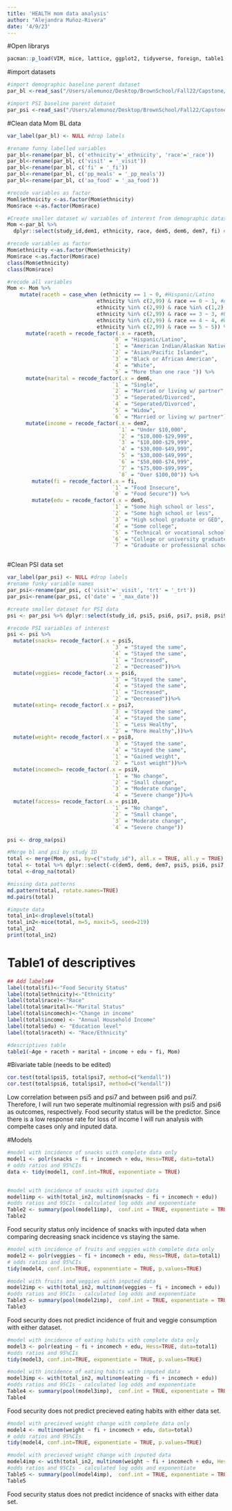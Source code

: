 ```yaml
---
title: 'HEALTH mom data analysis'
author: "Alejandra Muñoz-Rivera"
date: '4/9/23'
---
```

#Open librarys 
```r
pacman::p_load(VIM, mice, lattice, ggplot2, tidyverse, foreign, table1, haven, labelled, boot, tableone, readr, nnet, MASS, funModeling, brant, broom, finalfit, dplyr, knitr, kableExtra, gridExtra, boot, multcomp, lmtest, odds.n.ends, blorr, car, jtools, broom, openxlsx, brant)
```
 
#import datasets 
```r
#import demographic baseline parent dataset 
par_bl <-read_sas("/Users/alemunoz/Desktop/BrownSchool/Fall22/Capstone/Data/par_bl_12sep2022.sas7bdat")

#import PSI baseline parent dataset 
par_psi <-read_sas("/Users/alemunoz/Desktop/BrownSchool/Fall22/Capstone/Data/par_psi_12sep2022.sas7bdat")


```

#Clean data Mom BL data 

```r

var_label(par_bl) <- NULL #drop labels 

#rename funny labelled variables
par_bl<-rename(par_bl, c('ethnicity'='_ethnicity', 'race'='_race'))
par_bl<-rename(par_bl, c('visit' = '_visit'))
par_bl<-rename(par_bl, c('fi' = '_fi'))
par_bl<-rename(par_bl, c('pp_meals' = '_pp_meals'))
par_bl<-rename(par_bl, c('aa_food' = '_aa_food'))

#recode variables as factor 
Moml$ethnicity <-as.factor(Mom$ethnicity)
Mom$race <-as.factor(Mom$race)


```


```r
#Create smaller dataset w/ variables of interest from demographic dataset 
Mom <-par_bl %>% 
  dplyr::select(study_id,dem1, ethnicity, race, dem5, dem6, dem7, fi) #

#recode variables as factor 
Mom$ethnicity <-as.factor(Mom$ethnicity)
Mom$race <-as.factor(Mom$race)
class(Mom$ethnicity)
class(Mom$race)

#recode all variables 
Mom <- Mom %>%
    mutate(raceth = case_when (ethnicity == 1 ~ 0, #Hispanic/Latino
                             ethnicity %in% c(2,99) & race == 0 ~ 1, #American Indian/Alaskan Native
                             ethnicity %in% c(2,99) & race %in% c(1,2) ~ 2, #Asian/Pacific Islander
                             ethnicity %in% c(2,99) & race == 3 ~ 3, #Black or African American
                             ethnicity %in% c(2,99) & race == 4 ~ 4, #White
                             ethnicity %in% c(2,99) & race == 5 ~ 5)) %>% #More than one race 
      mutate(raceth = recode_factor(.x = raceth, 
                                  `0` = "Hispanic/Latino",
                                  `1` = "American Indian/Alaskan Native", 
                                  `2` = "Asian/Pacific Islander",
                                  `3` = "Black or African American",
                                  `4` = "White",
                                  `5` = "More than one race ")) %>%
      mutate(marital = recode_factor(.x = dem6, 
                                  `1` = "Single",
                                  `2` = "Married or living w/ partner", 
                                  `3` = "Seperated/Divorced",
                                  `4` = "Seperated/Divorced",
                                  `5` = "Widow",
                                  `6` = "Married or living w/ partner"))%>%
      mutate(income = recode_factor(.x = dem7, 
                                    `1` = "Under $10,000",
                                    `2` = "$10,000-$29,999",
                                    `3` = "$10,000-$29,999",
                                    `4` = "$30,000-$49,999",
                                    `5` = "$30,000-$49,999", 
                                    `6` = "$50,000-$74,999", 
                                    `7` = "$75,000-$99,999",
                                    `8` = "Over $100,00")) %>%
        mutate(fi = recode_factor(.x = fi, 
                                  `1` = "Food Insecure", 
                                  `0` = "Food Secure")) %>%
        mutate(edu = recode_factor(.x = dem5, 
                                  `1` = "Some high school or less", 
                                  `2` = "Some high school or less",
                                  `3` = "High school graduate or GED",
                                  `4` = "Some college",
                                  `5` = "Technical or vocational school",
                                  `6` = "College or university graduate", 
                                  `7` = "Graduate or professional school")) 



```

#Clean PSI data set 
```r
var_label(par_psi) <- NULL #drop labels 
#rename funky variable names 
par_psi<-rename(par_psi, c('visit'='_visit', 'trt' = '_trt')) 
par_psi<-rename(par_psi, c('date' = '_max_date'))

#create smaller dataset for PSI data
psi <- par_psi %>% dplyr::select(study_id, psi5, psi6, psi7, psi8, psi9, psi10, )

#recode PSI variables of interest
psi <- psi %>%
  mutate(snacks= recode_factor(.x = psi5, 
                                  `3` = "Stayed the same",
                                  `4` = "Stayed the same",   
                                  `1` = "Increased",
                                  `2` = "Decreased"))%>%
  mutate(veggies= recode_factor(.x = psi6, 
                                  `3` = "Stayed the same",
                                  `4` = "Stayed the same",
                                  `1` = "Increased",
                                  `2` = "Decreased"))%>%
  mutate(eating= recode_factor(.x = psi7, 
                                  `3` = "Stayed the same",
                                  `4` = "Stayed the same",
                                  `1` = "Less Healthy",
                                  `2` = "More Healthy",))%>%
  mutate(weight= recode_factor(.x = psi8, 
                                  `3` = "Stayed the same",
                                  `4` = "Stayed the same",
                                  `1` = "Gained weight",
                                  `2` = "Lost weight"))%>%
  mutate(incomech= recode_factor(.x = psi9, 
                                  `1` = "No change",
                                  `2` = "Small change",
                                  `3` = "Moderate change",
                                  `4` = "Severe change"))%>%
  mutate(faccess= recode_factor(.x = psi10, 
                                  `1` = "No change",
                                  `2` = "Small change",
                                  `3` = "Moderate change",
                                  `4` = "Severe change"))

psi <- drop_na(psi)

```

```r
#Merge bl and psi by study ID 
total <- merge(Mom, psi, by=c("study_id"), all.x = TRUE, all.y = TRUE)
total <- total %>% dplyr::select(-c(dem5, dem6, dem7, psi5, psi6, psi7, psi8, psi9, psi10, faccess, Age, ethnicity, race, raceth))
total <-drop_na(total)

#missing data patterns 
md.pattern(total, rotate.names=TRUE)
md.pairs(total)

#impute data 
total_in1<-droplevels(total)
total_in2<-mice(total, m=5, maxit=5, seed=219) 
total_in2
print(total_in2)
```


# Table1 of descriptives 
```r
## Add labels## 
label(total$fi)<-"Food Security Status"
label(total$ethnicity)<-"Ethnicity"
label(total$race)<-"Race"
label(total$marital)<-"Marital Status"
label(total$incomech)<-"Change in income"
label(total$income) <- "Annual Household Income"
label(total$edu) <- "Education level"
label(total$raceth) <- "Race/Ethnicity"

#descriptives table 
table1(~Age + raceth + marital + income + edu + fi, Mom) 


```


#Bivariate table (needs to be edited)
```r
cor.test(total$psi5, total$psi7, method=c("kendall"))
cor.test(total$psi6, total$psi7, method=c("kendall"))
```
Low correlation between psi5 and psi7 and between psi6 and psi7. Therefore, I will run two seperate multinomial regression with psi5 and psi6 as outcomes, respectively. Food security status will be the predictor. Since there is a low response rate for loss of income I will run analysis with compelte cases only and inputed data. 

#Models 
```r
#model with incidence of snacks with complete data only
model1 <- polr(snacks ~ fi + incomech + edu, Hess=TRUE, data=total)
# odds ratios and 95%CIs
data <- tidy(model1, conf.int=TRUE, exponentiate = TRUE)


#model with incidence of snacks with inputed data
model1imp <- with(total_in2, multinom(snacks ~ fi + incomech + edu))
#odds ratios and 95CIs - calculated log odds and exponentiate 
Table2 <- summary(pool(model1imp),  conf.int = TRUE, exponentiate = TRUE)
Table2

```
Food security status only incidence of snacks with inputed data when comparing decreasing snack incidence vs staying the same. 


```r
#model with incidence of fruits and veggies with complete data only
model2 <- polr(veggies ~ fi + incomech + edu, Hess=TRUE, data=total1)
# odds ratios and 95%CIs
tidy(model4, conf.int=TRUE, exponentiate = TRUE, p.values=TRUE)

#model with fruits and veggies with inputed data
model2imp <- with(total_in2, multinom(veggies ~ fi + incomech + edu))
#odds ratios and 95CIs - calculated log odds and exponentiate 
Table3 <- summary(pool(model2imp),  conf.int = TRUE, exponentiate = TRUE)
Table3
```
Food security does not predict incidence of fruit and veggie consumption with either dataset. 

```r
#model with incidence of eating habits with complete data only
model3 <- polr(eating ~ fi + incomech + edu, Hess=TRUE, data=total1)
#odds ratios and 95%CIs
tidy(model3, conf.int=TRUE, exponentiate = TRUE, p.values=TRUE)

#model with incidence of eating habits with inputed data
model3imp <- with(total_in2, multinom(eating ~ fi + incomech + edu))
#odds ratios and 95CIs - calculated log odds and exponentiate 
Table4 <- summary(pool(model3imp),  conf.int = TRUE, exponentiate = TRUE)
Table4

```
Food security does not predict precieved eating habits with either data set. 


```r
#model with precieved weight change with complete data only
model4 <- multinom(weight ~ fi + incomech + edu, data=total)
# odds ratios and 95%CIs
tidy(model4, conf.int=TRUE, exponentiate = TRUE, p.values=TRUE)

#model with precieved weight change with inputed data
model4imp <- with(total_in2, multinom(weight ~ fi + incomech + edu, Hess=TRUE))
#odds ratios and 95CIs - calculated log odds and exponentiate 
Table5 <- summary(pool(model4imp),  conf.int = TRUE, exponentiate = TRUE)
Table5

```
Food security status does not predict incidence of snacks with either data set. 



